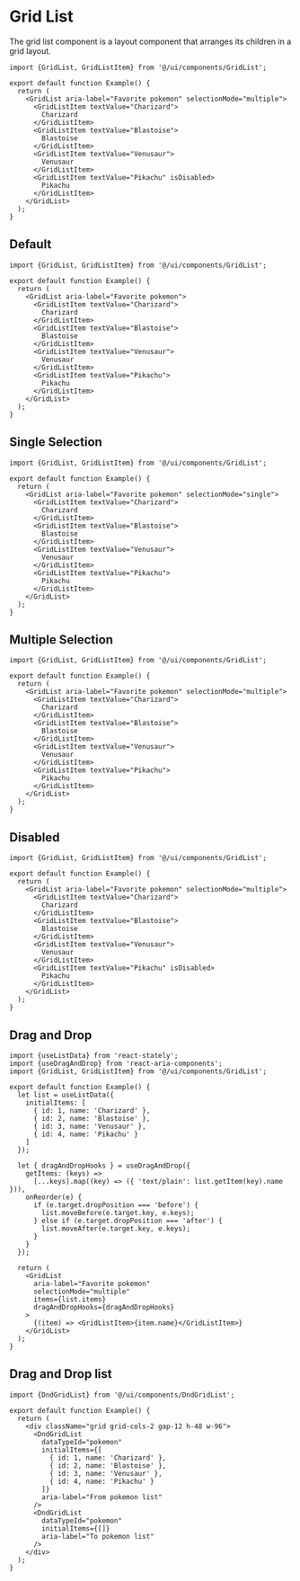 # Grid List

The grid list component is a layout component that arranges its children in a grid layout.

```tsx preview
import {GridList, GridListItem} from '@/ui/components/GridList';

export default function Example() {
  return (
    <GridList aria-label="Favorite pokemon" selectionMode="multiple">
      <GridListItem textValue="Charizard">
        Charizard
      </GridListItem>
      <GridListItem textValue="Blastoise">
        Blastoise
      </GridListItem>
      <GridListItem textValue="Venusaur">
        Venusaur
      </GridListItem>
      <GridListItem textValue="Pikachu" isDisabled>
        Pikachu
      </GridListItem>
    </GridList>
  );
}
```

## Default

```tsx preview
import {GridList, GridListItem} from '@/ui/components/GridList';

export default function Example() {
  return (
    <GridList aria-label="Favorite pokemon">
      <GridListItem textValue="Charizard">
        Charizard
      </GridListItem>
      <GridListItem textValue="Blastoise">
        Blastoise
      </GridListItem>
      <GridListItem textValue="Venusaur">
        Venusaur
      </GridListItem>
      <GridListItem textValue="Pikachu">
        Pikachu
      </GridListItem>
    </GridList>
  );
}
```

## Single Selection

```tsx preview
import {GridList, GridListItem} from '@/ui/components/GridList';

export default function Example() {
  return (
    <GridList aria-label="Favorite pokemon" selectionMode="single">
      <GridListItem textValue="Charizard">
        Charizard
      </GridListItem>
      <GridListItem textValue="Blastoise">
        Blastoise
      </GridListItem>
      <GridListItem textValue="Venusaur">
        Venusaur
      </GridListItem>
      <GridListItem textValue="Pikachu">
        Pikachu
      </GridListItem>
    </GridList>
  );
}
```

## Multiple Selection

```tsx preview
import {GridList, GridListItem} from '@/ui/components/GridList';

export default function Example() {
  return (
    <GridList aria-label="Favorite pokemon" selectionMode="multiple">
      <GridListItem textValue="Charizard">
        Charizard
      </GridListItem>
      <GridListItem textValue="Blastoise">
        Blastoise
      </GridListItem>
      <GridListItem textValue="Venusaur">
        Venusaur
      </GridListItem>
      <GridListItem textValue="Pikachu">
        Pikachu
      </GridListItem>
    </GridList>
  );
}
```

## Disabled

```tsx preview
import {GridList, GridListItem} from '@/ui/components/GridList';

export default function Example() {
  return (
    <GridList aria-label="Favorite pokemon" selectionMode="multiple">
      <GridListItem textValue="Charizard">
        Charizard
      </GridListItem>
      <GridListItem textValue="Blastoise">
        Blastoise
      </GridListItem>
      <GridListItem textValue="Venusaur">
        Venusaur
      </GridListItem>
      <GridListItem textValue="Pikachu" isDisabled>
        Pikachu
      </GridListItem>
    </GridList>
  );
}
```

## Drag and Drop

```tsx preview
import {useListData} from 'react-stately';
import {useDragAndDrop} from 'react-aria-components';
import {GridList, GridListItem} from '@/ui/components/GridList';

export default function Example() {
  let list = useListData({
    initialItems: [
      { id: 1, name: 'Charizard' },
      { id: 2, name: 'Blastoise' },
      { id: 3, name: 'Venusaur' },
      { id: 4, name: 'Pikachu' }
    ]
  });

  let { dragAndDropHooks } = useDragAndDrop({
    getItems: (keys) =>
      [...keys].map((key) => ({ 'text/plain': list.getItem(key).name })),
    onReorder(e) {
      if (e.target.dropPosition === 'before') {
        list.moveBefore(e.target.key, e.keys);
      } else if (e.target.dropPosition === 'after') {
        list.moveAfter(e.target.key, e.keys);
      }
    }
  });

  return (
    <GridList
      aria-label="Favorite pokemon"
      selectionMode="multiple"
      items={list.items}
      dragAndDropHooks={dragAndDropHooks}
    >
      {(item) => <GridListItem>{item.name}</GridListItem>}
    </GridList>
  );
}
```


## Drag and Drop list

```tsx preview
import {DndGridList} from '@/ui/components/DndGridList';

export default function Example() {
  return (
    <div className="grid grid-cols-2 gap-12 h-48 w-96">
      <DndGridList
        dataTypeId="pokemon"
        initialItems={[
          { id: 1, name: 'Charizard' },
          { id: 2, name: 'Blastoise' },
          { id: 3, name: 'Venusaur' },
          { id: 4, name: 'Pikachu' }
        ]}
        aria-label="From pokemon list"
      />
      <DndGridList
        dataTypeId="pokemon"
        initialItems={[]}
        aria-label="To pokemon list"
      />
    </div>
  );
}
```